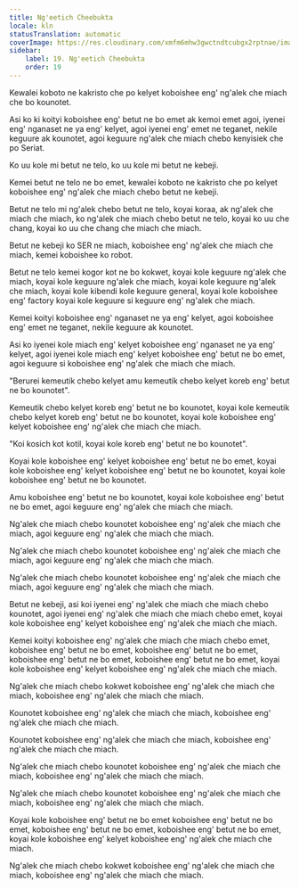 ```yaml
---
title: Ng'eetich Cheebukta
locale: kln
statusTranslation: automatic
coverImage: https://res.cloudinary.com/xmfm6mhw3gwctndtcubgx2rptnae/image/upload/v1741354419/small_cover_la_gran_rebelion_28716e29d2.webp
sidebar:
    label: 19. Ng'eetich Cheebukta
    order: 19
---
```

Kewalei koboto ne kakristo che po kelyet koboishee eng' ng'alek che miach che bo kounotet.

Asi ko ki koityi koboishee eng' betut ne bo emet ak kemoi emet agoi, iyenei eng' nganaset ne ya eng' kelyet, agoi iyenei eng' emet ne teganet, nekile keguure ak kounotet, agoi keguure ng'alek che miach chebo kenyisiek che po Seriat.

Ko uu kole mi betut ne telo, ko uu kole mi betut ne kebeji.

Kemei betut ne telo ne bo emet, kewalei koboto ne kakristo che po kelyet koboishee eng' ng'alek che miach chebo betut ne kebeji.

Betut ne telo mi ng'alek chebo betut ne telo, koyai koraa, ak ng'alek che miach che miach, ko ng'alek che miach chebo betut ne telo, koyai ko uu che chang, koyai ko uu che chang che miach che miach.

Betut ne kebeji ko SER ne miach, koboishee eng' ng'alek che miach che miach, kemei koboishee ko robot.

Betut ne telo kemei kogor kot ne bo kokwet, koyai kole keguure ng'alek che miach, koyai kole keguure ng'alek che miach, koyai kole keguure ng'alek che miach, koyai kole kibendi kole keguure general, koyai kole koboishee eng' factory koyai kole keguure si keguure eng' ng'alek che miach.

Kemei koityi koboishee eng' nganaset ne ya eng' kelyet, agoi koboishee eng' emet ne teganet, nekile keguure ak kounotet.

Asi ko iyenei kole miach eng' kelyet koboishee eng' nganaset ne ya eng' kelyet, agoi iyenei kole miach eng' kelyet koboishee eng' betut ne bo emet, agoi keguure si koboishee eng' ng'alek che miach che miach.

"Berurei kemeutik chebo kelyet amu kemeutik chebo kelyet koreb eng' betut ne bo kounotet".

Kemeutik chebo kelyet koreb eng' betut ne bo kounotet, koyai kole kemeutik chebo kelyet koreb eng' betut ne bo kounotet, koyai kole koboishee eng' kelyet koboishee eng' ng'alek che miach che miach.

"Koi kosich kot kotil, koyai kole koreb eng' betut ne bo kounotet".

Koyai kole koboishee eng' kelyet koboishee eng' betut ne bo emet, koyai kole koboishee eng' kelyet koboishee eng' betut ne bo kounotet, koyai kole koboishee eng' betut ne bo kounotet.

Amu koboishee eng' betut ne bo kounotet, koyai kole koboishee eng' betut ne bo emet, agoi keguure eng' ng'alek che miach che miach.

Ng'alek che miach chebo kounotet koboishee eng' ng'alek che miach che miach, agoi keguure eng' ng'alek che miach che miach.

Ng'alek che miach chebo kounotet koboishee eng' ng'alek che miach che miach, agoi keguure eng' ng'alek che miach che miach.

Ng'alek che miach chebo kounotet koboishee eng' ng'alek che miach che miach, agoi keguure eng' ng'alek che miach che miach.

Betut ne kebeji, asi koi iyenei eng' ng'alek che miach che miach chebo kounotet, agoi iyenei eng' ng'alek che miach che miach chebo emet, koyai kole koboishee eng' kelyet koboishee eng' ng'alek che miach che miach.

Kemei koityi koboishee eng' ng'alek che miach che miach chebo emet, koboishee eng' betut ne bo emet, koboishee eng' betut ne bo emet, koboishee eng' betut ne bo emet, koboishee eng' betut ne bo emet, koyai kole koboishee eng' kelyet koboishee eng' ng'alek che miach che miach.

Ng'alek che miach chebo kokwet koboishee eng' ng'alek che miach che miach, koboishee eng' ng'alek che miach che miach.

Kounotet koboishee eng' ng'alek che miach che miach, koboishee eng' ng'alek che miach che miach.

Kounotet koboishee eng' ng'alek che miach che miach, koboishee eng' ng'alek che miach che miach.

Ng'alek che miach chebo kounotet koboishee eng' ng'alek che miach che miach, koboishee eng' ng'alek che miach che miach.

Ng'alek che miach chebo kounotet koboishee eng' ng'alek che miach che miach, koboishee eng' ng'alek che miach che miach.

Koyai kole koboishee eng' betut ne bo emet koboishee eng' betut ne bo emet, koboishee eng' betut ne bo emet, koboishee eng' betut ne bo emet, koyai kole koboishee eng' kelyet koboishee eng' ng'alek che miach che miach.

Ng'alek che miach chebo kokwet koboishee eng' ng'alek che miach che miach, koboishee eng' ng'alek che miach che miach.

